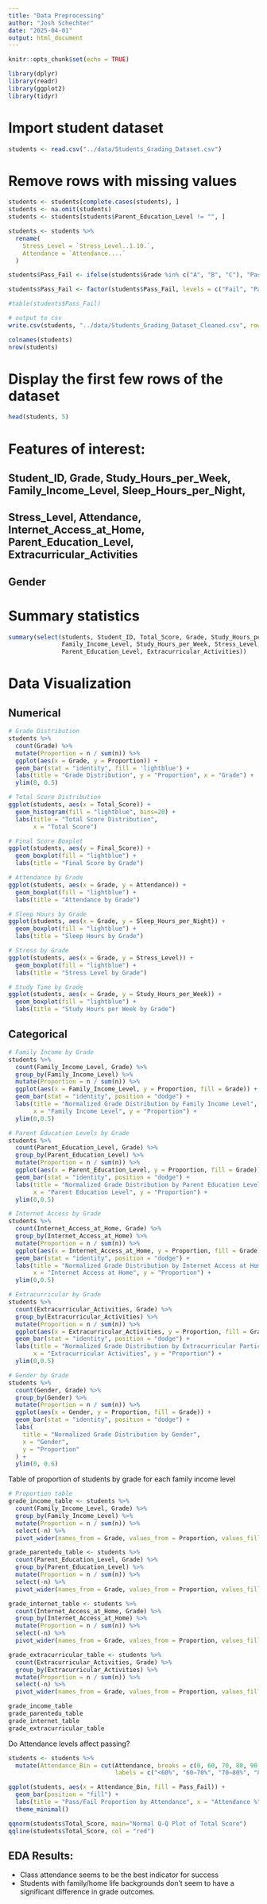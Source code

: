 ```yaml
---
title: "Data Preprocessing"
author: "Josh Schechter"
date: "2025-04-01"
output: html_document
---
```


```r
knitr::opts_chunk$set(echo = TRUE)
```

```r
library(dplyr)
library(readr)
library(ggplot2)
library(tidyr)
```

# Import student dataset
```r
students <- read.csv("../data/Students_Grading_Dataset.csv")
```

# Remove rows with missing values
```r
students <- students[complete.cases(students), ]
students <- na.omit(students)
students <- students[students$Parent_Education_Level != "", ]
```

```r
students <- students %>%
  rename(
    Stress_Level = `Stress_Level..1.10.`,
    Attendance = `Attendance....`
  )
```

```r
students$Pass_Fail <- ifelse(students$Grade %in% c("A", "B", "C"), "Pass", "Fail")

students$Pass_Fail <- factor(students$Pass_Fail, levels = c("Fail", "Pass"))

#table(students$Pass_Fail)
```

```r
# output to csv
write.csv(students, "../data/Students_Grading_Dataset_Cleaned.csv", row.names = FALSE)
```

```r
colnames(students)
nrow(students)
```

# Display the first few rows of the dataset
```r
head(students, 5)
```
# Features of interest:
## Student_ID, Grade, Study_Hours_per_Week, Family_Income_Level, Sleep_Hours_per_Night,
## Stress_Level, Attendance, Internet_Access_at_Home, Parent_Education_Level, Extracurricular_Activities
## Gender

# Summary statistics
```r
summary(select(students, Student_ID, Total_Score, Grade, Study_Hours_per_Week, Sleep_Hours_per_Night,
               Family_Income_Level, Study_Hours_per_Week, Stress_Level, Attendance, Internet_Access_at_Home,
               Parent_Education_Level, Extracurricular_Activities))
```



# Data Visualization

## Numerical
```r
# Grade Distribution
students %>%
  count(Grade) %>%
  mutate(Proportion = n / sum(n)) %>%
  ggplot(aes(x = Grade, y = Proportion)) +
  geom_bar(stat = "identity", fill = 'lightblue') +
  labs(title = "Grade Distribution", y = "Proportion", x = "Grade") +
  ylim(0, 0.5)

# Total Score Distribution
ggplot(students, aes(x = Total_Score)) +
  geom_histogram(fill = "lightblue", bins=20) +
  labs(title = "Total Score Distribution",
       x = "Total Score")

# Final Score Boxplot
ggplot(students, aes(y = Final_Score)) +
  geom_boxplot(fill = "lightblue") +
  labs(title = "Final Score by Grade")

# Attendance by Grade
ggplot(students, aes(x = Grade, y = Attendance)) +
  geom_boxplot(fill = "lightblue") +
  labs(title = "Attendance by Grade")

# Sleep Hours by Grade
ggplot(students, aes(x = Grade, y = Sleep_Hours_per_Night)) +
  geom_boxplot(fill = "lightblue") +
  labs(title = "Sleep Hours by Grade")

# Stress by Grade
ggplot(students, aes(x = Grade, y = Stress_Level)) +
  geom_boxplot(fill = "lightblue") +
  labs(title = "Stress Level by Grade")

# Study Time by Grade
ggplot(students, aes(x = Grade, y = Study_Hours_per_Week)) +
  geom_boxplot(fill = "lightblue") +
  labs(title = "Study Hours per Week by Grade")


```

## Categorical
```r
# Family Income by Grade
students %>%
  count(Family_Income_Level, Grade) %>%
  group_by(Family_Income_Level) %>%
  mutate(Proportion = n / sum(n)) %>%
  ggplot(aes(x = Family_Income_Level, y = Proportion, fill = Grade)) +
  geom_bar(stat = "identity", position = "dodge") +
  labs(title = "Normalized Grade Distribution by Family Income Level",
       x = "Family Income Level", y = "Proportion") +
  ylim(0,0.5)

# Parent Education Levels by Grade
students %>%
  count(Parent_Education_Level, Grade) %>%
  group_by(Parent_Education_Level) %>%
  mutate(Proportion = n / sum(n)) %>%
  ggplot(aes(x = Parent_Education_Level, y = Proportion, fill = Grade)) +
  geom_bar(stat = "identity", position = "dodge") +
  labs(title = "Normalized Grade Distribution by Parent Education Level",
       x = "Parent Education Level", y = "Proportion") +
  ylim(0,0.5)

# Internet Access by Grade
students %>%
  count(Internet_Access_at_Home, Grade) %>%
  group_by(Internet_Access_at_Home) %>%
  mutate(Proportion = n / sum(n)) %>%
  ggplot(aes(x = Internet_Access_at_Home, y = Proportion, fill = Grade)) +
  geom_bar(stat = "identity", position = "dodge") +
  labs(title = "Normalized Grade Distribution by Internet Access at Home",
       x = "Internet Access at Home", y = "Proportion") +
  ylim(0,0.5)

# Extracurricular by Grade
students %>%
  count(Extracurricular_Activities, Grade) %>%
  group_by(Extracurricular_Activities) %>%
  mutate(Proportion = n / sum(n)) %>%
  ggplot(aes(x = Extracurricular_Activities, y = Proportion, fill = Grade)) +
  geom_bar(stat = "identity", position = "dodge") +
  labs(title = "Normalized Grade Distribution by Extracurricular Participation",
       x = "Extracurricular Activities", y = "Proportion") +
  ylim(0,0.5)

# Gender by Grade
students %>%
  count(Gender, Grade) %>%
  group_by(Gender) %>%
  mutate(Proportion = n / sum(n)) %>%
  ggplot(aes(x = Gender, y = Proportion, fill = Grade)) +
  geom_bar(stat = "identity", position = "dodge") +
  labs(
    title = "Normalized Grade Distribution by Gender",
    x = "Gender",
    y = "Proportion"
  ) +
  ylim(0, 0.6) 

```



Table of proportion of students by grade for each family income level
```r
# Proportion table
grade_income_table <- students %>%
  count(Family_Income_Level, Grade) %>%
  group_by(Family_Income_Level) %>%
  mutate(Proportion = n / sum(n)) %>%
  select(-n) %>%
  pivot_wider(names_from = Grade, values_from = Proportion, values_fill = 0)

grade_parentedu_table <- students %>%
  count(Parent_Education_Level, Grade) %>%
  group_by(Parent_Education_Level) %>%
  mutate(Proportion = n / sum(n)) %>%
  select(-n) %>%
  pivot_wider(names_from = Grade, values_from = Proportion, values_fill = 0)

grade_internet_table <- students %>%
  count(Internet_Access_at_Home, Grade) %>%
  group_by(Internet_Access_at_Home) %>%
  mutate(Proportion = n / sum(n)) %>%
  select(-n) %>%
  pivot_wider(names_from = Grade, values_from = Proportion, values_fill = 0)

grade_extracurricular_table <- students %>%
  count(Extracurricular_Activities, Grade) %>%
  group_by(Extracurricular_Activities) %>%
  mutate(Proportion = n / sum(n)) %>%
  select(-n) %>%
  pivot_wider(names_from = Grade, values_from = Proportion, values_fill = 0)

grade_income_table
grade_parentedu_table
grade_internet_table
grade_extracurricular_table
```

Do Attendance levels affect passing?
```r
students <- students %>%
  mutate(Attendance_Bin = cut(Attendance, breaks = c(0, 60, 70, 80, 90, 100), 
                              labels = c("<60%", "60–70%", "70–80%", "80–90%", "90–100%")))

ggplot(students, aes(x = Attendance_Bin, fill = Pass_Fail)) +
  geom_bar(position = "fill") +
  labs(title = "Pass/Fail Proportion by Attendance", x = "Attendance %", y = "Proportion") +
  theme_minimal()

```

```r
qqnorm(students$Total_Score, main="Normal Q-Q Plot of Total Score")
qqline(students$Total_Score, col = "red")
```


## EDA Results:

- Class attendance seems to be the best indicator for success
- Students with family/home life backgrounds don't seem to have a significant difference in grade outcomes.




